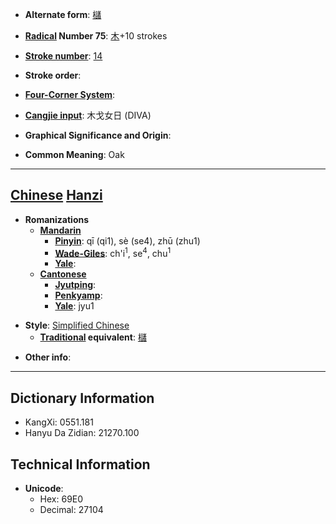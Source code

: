 * '''Alternate form''': [[櫧]]

* '''[[Wiktionary:Chinese radical index| Radical]] Number 75''': [[Wiktionary:Chinese radical index 木|木]]+10 strokes

* '''[[Wiktionary:Chinese total strokes index|Stroke number]]''': [[Wiktionary:Chinese total strokes index 14|14]]

* '''Stroke order''': 

* '''[[Wiktionary:Chinese four corner index|Four-Corner System]]''': 

* '''[[Wiktionary:Chinese Cangjie index|Cangjie input]]''': 木戈女日 (DIVA)

* '''Graphical Significance and Origin''': 

* '''Common Meaning''': Oak

----

== [[Chinese]] [[Hanzi]] ==

* '''Romanizations'''
** '''[[Mandarin]]'''
*** '''[[Pinyin]]''': qī (qi1), sè (se4), zhū (zhu1)
*** '''[[Wade-Giles]]''': ch'i<sup>1</sup>, se<sup>4</sup>, chu<sup>1</sup>
*** '''[[Yale]]''': 
** '''[[Cantonese]]'''
*** '''[[Jyutping]]''':
*** '''[[Penkyamp]]''': 
*** '''[[Yale]]''': jyu1

* '''Style''': [[Simplified Chinese]] 
** '''[[Traditional Chinese|Traditional]] equivalent''': [[櫧]]

* '''Other info''': 

----

== Dictionary Information ==

* KangXi: 0551.181
* Hanyu Da Zidian: 21270.100

== Technical Information ==

* '''Unicode''':
** Hex: 69E0
** Decimal: 27104